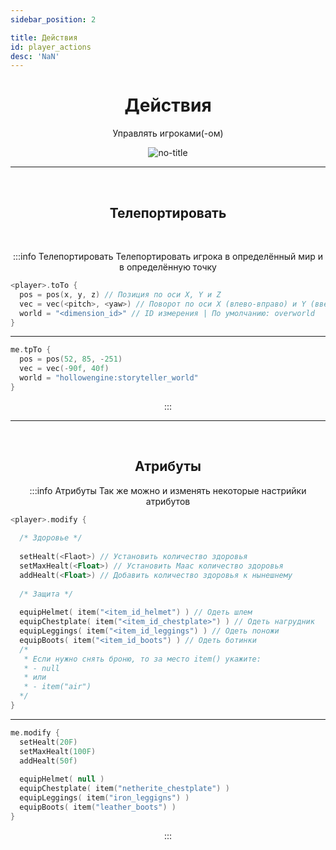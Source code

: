 ```yaml
---
sidebar_position: 2

title: Действия
id: player_actions
desc: 'NaN'
---
```


<div align="center">

# Действия

Управлять игроками(-ом)

![no-title](@site/static/img/doc/titles/NO_TITLE.webp)

---

<br />

## Телепортировать

<br />

<div id="dont-copy">

:::info Телепортировать
Телепортировать игрока в определённый мир и в определённую точку
<div align="left">

```kts
<player>.toTo {
  pos = pos(x, y, z) // Позиция по оси X, Y и Z
  vec = vec(<pitch>, <yaw>) // Поворот по оси X (влево-вправо) и Y (вверх-вниз)
  world = "<dimension_id>" // ID измерения | По умолчанию: overworld
}
```

---

```kts title="Пример"
me.tpTo {
  pos = pos(52, 85, -251)
  vec = vec(-90f, 40f)
  world = "hollowengine:storyteller_world"
}
```

</div>
:::

<br />

---

<br />

## Атрибуты

:::info Атрибуты
Так же можно и изменять некоторые настрийки атрибутов

<div align="left">

```kts
<player>.modify {
  
  /* Здоровье */
  
  setHealt(<Flaot>) // Установить количество здоровья
  setMaxHealt(<Float>) // Установить Маас количество здоровья
  addHealt(<Float>) // Добавить количество здоровья к нынешнему
  
  /* Защита */
  
  equipHelmet( item("<item_id_helmet") ) // Одеть шлем
  equipChestplate( item("<item_id_chestplate>") ) // Одеть нагрудник
  equipLeggings( item("<item_id_leggings") ) // Одеть поножи
  equipBoots( item("<item_id_boots") ) // Одеть ботинки
  /*
   * Если нужно снять броню, то за место item() укажите:
   * - null
   * или
   * - item("air")
  */
}
```

---

```kts title="Пример"
me.modify {
  setHealt(20F)
  setMaxHealt(100F)
  addHealt(50f)
  
  equipHelmet( null )
  equipChestplate( item("netherite_chestplate") )
  equipLeggings( item("iron_leggigns") )
  equipBoots( item("leather_boots") )
}
```

</div>
:::

</div>

</div>